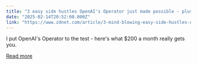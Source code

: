 ```yaml
---
title: "3 easy side hustles OpenAI's Operator just made possible - plus how you can get started"
date: "2025-02-14T20:52:00.000Z"
link: "https://www.zdnet.com/article/3-mind-blowing-easy-side-hustles-openais-operator-just-made-possible/"
---
```


I put OpenAI's Operator to the test - here's what $200 a month really gets you.

[Read more](https://www.zdnet.com/article/3-mind-blowing-easy-side-hustles-openais-operator-just-made-possible/)
